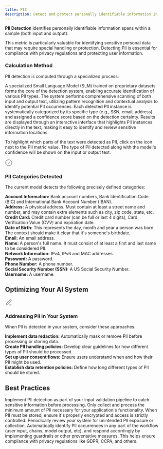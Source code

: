 ```yaml
---
title: PII
description: Detect and protect personally identifiable information in AI systems using Galileo's PII Metric to identify sensitive data and implement appropriate safeguards.
---
```



<DefinitionCard>
  <strong>PII Detection</strong> identifies personally identifiable information spans within a sample (both input and output).
</DefinitionCard>

This metric is particularly valuable for identifying sensitive personal data that may require special handling or protection. Detecting PII is essential for compliance with privacy regulations and protecting user information.

### Calculation Method

PII detection is computed through a specialized process:

<Steps>
  <Step title="Model Foundation">
    A specialized Small Language Model (SLM) trained on proprietary datasets forms the core of the detection system, enabling accurate identification of various PII types.

</Step>
  <Step title="Content Analysis">
    The system performs comprehensive scanning of both input and output text, utilizing pattern recognition and contextual analysis to identify potential PII occurrences.

</Step>
  <Step title="Classification Process">
    Each detected PII instance is systematically categorized by its specific type (e.g., SSN, email, address) and assigned a confidence score based on the detection certainty.

</Step>
  <Step title="Visual Reporting">
    Results are displayed through an interactive interface that highlights PII instances directly in the text, making it easy to identify and review sensitive information locations.

</Step>
</Steps>

To highlight which parts of the text were detected as PII, click on the icon next to the PII metric value. The type of PII detected along with the model's confidence will be shown on the input or output text.

<Card>
  <div style={{display: 'flex', alignItems: 'center', gap: '0.5rem', marginBottom: '0.75rem'}}>
    <div style={{fontSize: '1.25rem', color: 'var(--primary-color)'}}>
      <svg xmlns="http://www.w3.org/2000/svg" width="24" height="24" viewBox="0 0 24 24" fill="none" stroke="currentColor" strokeWidth="2" strokeLinecap="round" strokeLinejoin="round">
        <path d="M12 22c5.523 0 10-4.477 10-10S17.523 2 12 2 2 6.477 2 12s4.477 10 10 10z"></path>
        <path d="m9 12 2 2 4-4"></path>
      </svg>
    </div>
    <h3 style={{margin: 0, fontSize: '1.25rem', fontWeight: '600'}}>PII Categories Detected</h3>
  </div>

The current model detects the following precisely defined categories:

<div style={{ marginTop: "1rem", paddingTop: "0.75rem", borderTop: "1px solid rgba(209, 213, 219, 0.33)" }}>
  <strong>Account Information:</strong> Bank account numbers, Bank Identification Code (BIC) and International Bank Account Number (IBAN).
</div>

<div style={{ marginTop: "0.75rem", paddingTop: "0.75rem", borderTop: "1px solid rgba(209, 213, 219, 0.33)" }}>
  <strong>Address:</strong> A physical address. Must contain at least a street name and number, and may contain extra elements such as city, zip code, state, etc.
</div>

<div style={{ marginTop: "0.75rem", paddingTop: "0.75rem", borderTop: "1px solid rgba(209, 213, 219, 0.33)" }}>
  <strong>Credit Card:</strong> Credit card number (can be full or last 4 digits), Card Verification Value (CVV) and expiration date.
</div>

<div style={{ marginTop: "0.75rem", paddingTop: "0.75rem", borderTop: "1px solid rgba(209, 213, 219, 0.33)" }}>
  <strong>Date of Birth:</strong> This represents the day, month and year a person was born. The context should make it clear that it's someone's birthdate.
</div>

<div style={{ marginTop: "0.75rem", paddingTop: "0.75rem", borderTop: "1px solid rgba(209, 213, 219, 0.33)" }}>
  <strong>Email:</strong> An email address.
</div>

<div style={{ marginTop: "0.75rem", paddingTop: "0.75rem", borderTop: "1px solid rgba(209, 213, 219, 0.33)" }}>
  <strong>Name:</strong> A person's full name. It must consist of at least a first and last name to be considered PII.
</div>

<div style={{ marginTop: "0.75rem", paddingTop: "0.75rem", borderTop: "1px solid rgba(209, 213, 219, 0.33)" }}>
  <strong>Network Information:</strong> IPv4, IPv6 and MAC addresses.
</div>

<div style={{ marginTop: "0.75rem", paddingTop: "0.75rem", borderTop: "1px solid rgba(209, 213, 219, 0.33)" }}>
  <strong>Password:</strong> A password.
</div>

<div style={{ marginTop: "0.75rem", paddingTop: "0.75rem", borderTop: "1px solid rgba(209, 213, 219, 0.33)" }}>
  <strong>Phone Number:</strong> A phone number.
</div>

<div style={{ marginTop: "0.75rem", paddingTop: "0.75rem", borderTop: "1px solid rgba(209, 213, 219, 0.33)" }}>
  <strong>Social Security Number (SSN):</strong> A US Social Security Number.
</div>

<div style={{ marginTop: "0.75rem", paddingTop: "0.75rem", borderTop: "1px solid rgba(209, 213, 219, 0.33)" }}>
  <strong>Username:</strong> A username.
</div>

</Card>

## Optimizing Your AI System

<Card>
  <div style={{display: 'flex', alignItems: 'center', gap: '0.5rem', marginBottom: '0.75rem'}}>
    <div style={{fontSize: '1.25rem', color: 'var(--primary-color)'}}>
      <svg xmlns="http://www.w3.org/2000/svg" width="24" height="24" viewBox="0 0 24 24" fill="none" stroke="currentColor" strokeWidth="2" strokeLinecap="round" strokeLinejoin="round">
        <path d="M12 20h9"></path><path d="M16.5 3.5a2.121 2.121 0 0 1 3 3L7 19l-4 1 1-4L16.5 3.5z"></path>
      </svg>
    </div>
    <h3 style={{margin: 0, fontSize: '1.25rem', fontWeight: '600'}}>Addressing PII in Your System</h3>
  </div>

When PII is detected in your system, consider these approaches:

<div style={{ marginTop: "1rem", paddingTop: "0.75rem", borderTop: "1px solid rgba(209, 213, 219, 0.33)" }}>
  <strong>Implement data redaction:</strong> Automatically mask or remove PII before processing or storing data.
</div>

<div style={{ marginTop: "0.75rem", paddingTop: "0.75rem", borderTop: "1px solid rgba(209, 213, 219, 0.33)" }}>
  <strong>Create PII handling policies:</strong> Develop clear guidelines for how different types of PII should be processed.
</div>

<div style={{ marginTop: "0.75rem", paddingTop: "0.75rem", borderTop: "1px solid rgba(209, 213, 219, 0.33)" }}>
  <strong>Set up user consent flows:</strong> Ensure users understand when and how their PII might be used.
</div>

<div style={{ marginTop: "0.75rem", paddingTop: "0.75rem", borderTop: "1px solid rgba(209, 213, 219, 0.33)" }}>
  <strong>Establish data retention policies:</strong> Define how long different types of PII should be stored.
</div>

</Card>

## Best Practices

<CardGroup cols={2}>
  <Card title="Real-time PII Detection" icon="shield-halved">
    Implement PII detection as part of your input validation pipeline to catch sensitive information before processing.

</Card>
  <Card title="Data Minimization" icon="filter">
    Only collect and process the minimum amount of PII necessary for your application's functionality.

</Card>
  <Card title="Secure Storage" icon="lock">
    When PII must be stored, ensure it's properly encrypted and access is strictly controlled.

</Card>
  <Card title="Regular Audits" icon="clipboard-check">
    Periodically review your system for unintended PII exposure or collection.

</Card>
</CardGroup>

<Note>
Automatically identify PII occurrences in any part of the workflow (user input, chains, model output, etc), and respond accordingly by implementing guardrails or other preventative measures. This helps ensure compliance with privacy regulations like GDPR, CCPA, and others.

</Note>
